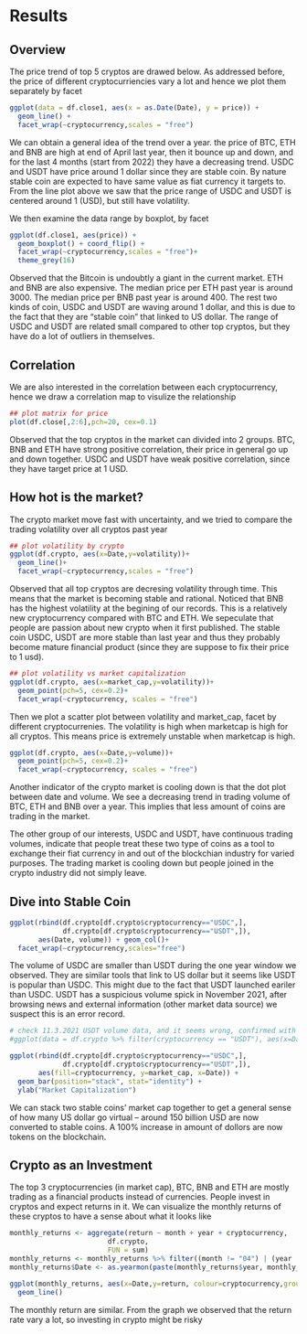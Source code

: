 # Results

## Overview

The price trend of top 5 cryptos are drawed below. As addressed before, the price of different cryptocurriencies vary a lot and hence we plot them separately by facet

```r
ggplot(data = df.close1, aes(x = as.Date(Date), y = price)) + 
  geom_line() +
  facet_wrap(~cryptocurrency,scales = "free")
```

We can obtain a general idea of the trend over a year. the price of BTC, ETH and BNB are high at end of April last year, then it bounce up and down, and for the last 4 months (start from 2022) they have a decreasing trend. USDC and USDT have price around 1 dollar since they are stable coin. By nature stable coin are expected to have same value as fiat currency it targets to. From the line plot above we saw that the price range of USDC and  USDT is centered around 1 (USD), but still have volatility.

We then examine the data range by boxplot, by facet

```r
ggplot(df.close1, aes(price)) + 
  geom_boxplot() + coord_flip() + 
  facet_wrap(~cryptocurrency,scales = "free")+
  theme_grey(16)
```

Observed that the Bitcoin is undoubtly a giant in the current market. ETH and BNB are also expensive. The median price per ETH past year is around 3000. The median price per BNB past year is around 400. The rest two kinds of coin, USDC and USDT are waving around 1 dollar, and this is due to the fact that they are "stable coin" that linked to US dollar. The range of USDC and USDT are related small compared to other top cryptos, but they have do a lot of outliers in themselves. 

## Correlation

We are also interested in the correlation between each cryptocurrency, hence we draw a correlation map to visulize the relationship

```r
## plot matrix for price
plot(df.close[,2:6],pch=20, cex=0.1)
```

Observed that the top cryptos in the market can divided into 2 groups. BTC, BNB and ETH have strong positive correlation, their price in general go up and down together. USDC and USDT have weak positive correlation, since they have target price at 1 USD.

## How hot is the market?

The crypto market move fast with uncertainty, and we tried to compare the trading volatility over all cryptos past year

```r
## plot volatility by crypto
ggplot(df.crypto, aes(x=Date,y=volatility))+
  geom_line()+
  facet_wrap(~cryptocurrency,scales = "free")


```

Observed that all top cryptos are decresing volatility through time. This means that the market is becoming stable and rational. Noticed that BNB has the highest volatility at the begining of our records. This is a relatively new cryptocurrency compared with BTC and ETH. We sepeculate that people are passion about new crypto when it first published. The stable coin USDC, USDT are more stable than last year and thus they probably become mature financial product (since they are suppose to fix their price to 1 usd).

```r
## plot volatility vs market capitalization
ggplot(df.crypto, aes(x=market_cap,y=volatility))+
  geom_point(pch=5, cex=0.2)+
  facet_wrap(~cryptocurrency, scales = "free")
```

Then we plot a scatter plot between volatility and market_cap, facet by different cryptocurrenies. The volatility is high when marketcap is high for all cryptos. This means price is extremely unstable when marketcap is high.

```r
ggplot(df.crypto, aes(x=Date,y=volume))+
  geom_point(pch=5, cex=0.2)+
  facet_wrap(~cryptocurrency, scales = "free")
```

Another indicator of the crypto market is cooling down is that the dot plot between date and volume. We see a decreasing trend in trading volume of BTC, ETH and BNB over a year. This implies that less amount of coins are trading in the market. 

The other group of our interests, USDC and USDT, have continuous trading volumes, indicate that people treat these two type of coins as a tool to exchange their fiat currency in and out of the blockchian industry for varied purposes. The trading market is cooling down but people joined in the crypto  industry did not simply leave. 

## Dive into Stable Coin

```r
ggplot(rbind(df.crypto[df.crypto$cryptocurrency=="USDC",],
             df.crypto[df.crypto$cryptocurrency=="USDT",]), 
       aes(Date, volume)) + geom_col()+
  facet_wrap(~cryptocurrency,scales="free")
```

The volume of USDC are smaller than USDT during the one year window we observed. They are similar tools that link to US dollar but it seems like USDT is popular than USDC. This might due to the fact that USDT launched eariler than USDC. USDT has a suspicious volume spick in November 2021, after browsing news and external information (other market data source) we suspect this is an error record.

```r
# check 11.3.2021 USDT volume data, and it seems wrong, confirmed with coinmarketcap data 65.772B
#ggplot(data = df.crypto %>% filter(cryptocurrency == "USDT"), aes(x=Date, y=volume)) + geom_line()
```

```r
ggplot(rbind(df.crypto[df.crypto$cryptocurrency=="USDC",],
             df.crypto[df.crypto$cryptocurrency=="USDT",]), 
       aes(fill=cryptocurrency, y=market_cap, x=Date)) + 
  geom_bar(position="stack", stat="identity") +
  ylab("Market Capitalization")
```

We can stack two stable coins' market cap together to get a general sense of how many US dollar go virtual -- around 150 billion USD are now converted to stable coins. A 100% increase in amount of dollors are now tokens on the blockchain.

## Crypto as an Investment

The top 3 cryptocurrencies (in market cap), BTC, BNB and ETH are mostly trading as a financial products instead of currencies. People invest in cryptos and expect returns in it. We can visualize the monthly returns of these cryptos to have a sense about what it looks like

```r
monthly_returns <- aggregate(return ~ month + year + cryptocurrency,
                        df.crypto,
                        FUN = sum)
monthly_returns <- monthly_returns %>% filter((month != "04") | (year != "2021")) %>% filter(cryptocurrency != "USDC" & cryptocurrency != "USDT")
monthly_returns$Date <- as.yearmon(paste(monthly_returns$year, monthly_returns$month), "%Y %m")
```

```r
ggplot(monthly_returns, aes(x=Date,y=return, colour=cryptocurrency,group=cryptocurrency))+
  geom_line()
```

The monthly return are similar. From the graph we observed that the return rate vary a lot, so investing in crypto might be risky
